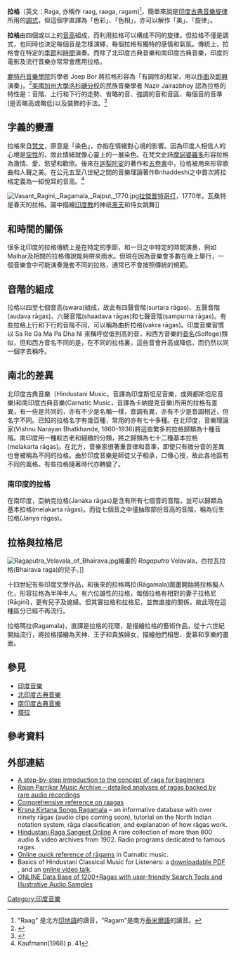 '''拉格'''（英文：Raga, 亦稱作 raag, raaga, ragam)<ref>"Raag" 是北方[[印地語|印地語]]的讀音，"Ragam"是南方[[泰米爾語|泰米爾語]]的讀音。</ref>，簡單來說是[[印度音樂|印度古典音樂]][[旋律|旋律]]所用的[[調式|調式]]，但這個字直譯為「色彩」、「色相」，亦可以解作「美」、「旋律」。

'''拉格'''由四個或以上的[[音高|音高]]組成，而利用拉格可以構成不同的旋律。但拉格不僅是調式，也同時也決定每個音是怎樣演繹，每個拉格有獨特的感情和氣氛。傳統上，拉格會在特定的[[季節|季節]]和[[時間|時間]]演奏。而除了北印度古典音樂和南印度古典音樂，印度的電影及流行音樂亦常常會應用拉格。

[[鹿特丹音樂學院|鹿特丹音樂學院]]的學者 Joep Bor 將拉格形容為「有調性的框架，用以[[作曲|作曲]]及[[即興|即興]]演奏」。<ref name=Bor>{{cite book |title=[[The_Raga_Guide|The Raga Guide]] |last=Bor |first=Joep |coauthors=Rao, Suvarnalata; Van der Meer, Wim; Harvey, Jane |year=1999 |publisher=[[Nimbus_Records|Nimbus Records]] |isbn=0-9543976-0-6 |page=[https://archive.org/details/ragaguidesurveyh00raos/page/181 181]}}</ref>[[美國|美國]][[加州大學洛杉磯分校|加州大學洛杉磯分校]]的民族音樂學者 Nazir Jairazbhoy 認為拉格的特性是：音階、上行和下行的走勢、省略的音、強調的音和音區、每個音的音準(是否略高或略低)以及裝飾的手法。<ref>{{cite book |title=The Rāgs of North Indian music |last=Jairazbhoy |first=Nazir Ali |authorlink=Nazir Jairazbhoy |year=1995 |publisher=Popular Prakashan |isbn=81-7154-395-2 |page=45 |url=http://books.google.com/books?id=hGLRqLscf78C&pg=PA45 |access-date=2015-06-03 |archive-date=2013-11-15 |archive-url=https://web.archive.org/web/20131115120154/http://books.google.com/books?id=hGLRqLscf78C&pg=PA45 |dead-url=no }}</ref>

==字義的變遷==

拉格來自[[梵文|梵文]]，原意是「染色」，亦指在情緒對心境的影響。因為印度人相信人的心境是[[空性|空性]]的，故此情緒就像心靈上的一層染色。在梵文史詩[[摩訶婆羅多|摩訶婆羅多]]形容拉格為激情、愛、慾望和歡欣。後來在[[迦梨陀娑|迦梨陀娑]]的著作和[[五卷書|五卷書]]中，拉格被用來形容歌曲和人聲之美。在公元五至八世紀之間的音樂理論著作Brihaddeshi之中首次將拉格定義為一組悅耳的音高。<ref>Kaufmann(1968) p. 41</ref>

[[File:Vasant_Ragini,_Ragamala,_Rajput,_1770.jpg|thumb]][[拉傑普特|拉傑普特]][[哥打|哥打]]，1770年。瓦桑特是春天的拉格。圖中描繪[[印度教|印度教]]的神祇[[黑天|黑天]]和侍女跳舞]]

==和時間的關係==

很多北印度的拉格傳統上是在特定的季節，和一日之中特定的時間演奏，例如Malhar及相關的拉格傳說能夠帶來雨水。但現在因為音樂會多數在晚上舉行，一個音樂會中可能演奏幾套不同的拉格，通常已不會按照傳統的規範。

==音階的組成==

拉格以四至七個音高(swara)組成，故此有四聲音階(surtara rāgas)、五聲音階(audava rāgas)、六聲音階(shaadava rāgas)和七聲音階(sampurna rāgas)。有些拉格上行和下行的音階不同，可以稱為曲折拉格(vakra rāgas)。印度音樂習慣以 Sa Re Ga Ma Pa Dha Ni 來稱呼從低到高的音，和西方音樂的[[音名|音名]](Solfege)類似，但和西方音名不同的是，在不同的拉格裏，這些音會升高或降低，而仍然以同一個字去稱呼。

==南北的差異==

北印度古典音樂（Hindustani Music，音譯為印度斯坦尼音樂，或興都斯坦尼音樂)和南印度古典音樂(Carnatic Music，音譯為卡納提克音樂)所用的拉格有差異，有一些是共同的，亦有不少是名稱一樣，音調有異，亦有不少是音調相近，但名字不同。已知的拉格名字有幾百種，常用的亦有七十多種。在北印度，音樂理論家(Vishnu Narayan Bhatkhande, 1860–1936)將這些繁多的拉格歸類為十種音階。南印度用一種較古老和細緻的分類，將之歸類為七十二種基本拉格(melakarta rāgas)。在北方，音樂家很著重音律和音準，即使只有微分音的差異也會被稱為不同的拉格。由於印度音樂是師徒父子相承，口傳心授，故此各地區有不同的風格。有些拉格隨著時代亦轉變了。

===南印度的拉格===

在南印度，亞納克拉格(Janaka rāgas)是含有所有七個音的音階，並可以歸類為基本拉格(melakarta rāgas)。而從七個音之中僅抽取部份音高的音階，稱為衍生拉格(Janya rāgas)。

==拉格與拉格尼==

[[File:Ragaputra_Velavala_of_Bhairava.jpg|thumb]]繪畫的 ''Ragaputra'' Velavala，白拉瓦拉格(Bhairava raga)的兒子。]]

十四世紀有些印度文學作品，和後來的拉格瑪拉(Rāgamala)圖畫開始將拉格擬人化，形容拉格為半神半人。有六位雄性的拉格，每個拉格有相對的妻子拉格尼(Rāginī)，更有兒子及媳婦。但其實拉格和拉格尼，並無直接的關係，故此現在這種區分已經不再流行。

拉格瑪拉(Ragamala)，直譯是拉格的花環，是描繪拉格的藝術作品，從十六世紀開始流行，將拉格描繪為天神、王子和貴族婦女，描繪他們相思、愛慕和享樂的畫面。

==參見==
* [[印度音樂|印度音樂]]
* [[北印度古典音樂|北印度古典音樂]]
* [[南印度古典音樂|南印度古典音樂]]
* [[塔拉_(音樂)|塔拉]]

==參考資料==
{{reflist}}

==外部連結==
*[http://raag-hindustani.com/Scales1.html A step-by-step introduction to the concept of raga for beginners] {{Wayback|url=http://raag-hindustani.com/Scales1.html |date=20150520153223 }}
*[http://www.parrikar.org/ Rajan Parrikar Music Archive – detailed analyses of ragas backed by rare audio recordings] {{Wayback|url=http://www.parrikar.org/ |date=20190804092104 }}
*[http://www.soundofindia.com/raagas.asp Comprehensive reference on raagas] {{Wayback|url=http://www.soundofindia.com/raagas.asp |date=20150627140030 }}
*[https://web.archive.org/web/20150331192732/http://kksongs.org/ragamala Krsna Kirtana Songs Ragamala] – an informative database with over ninety rāgas (audio clips coming soon), tutorial on the North Indian notation system, rāga classification, and explanation of how rāgas work.
*[http://moutal.eu/indian-music.html Hindustani Raga Sangeet Online] {{Wayback|url=http://moutal.eu/indian-music.html |date=20121219230726 }} A rare collection of more than 800 audio & video archives from 1902. Radio programs dedicated to famous ragas.
*[http://webspace.webring.com/people/dv/vasudevanvrv/carnatic/raagams.htm Online quick reference of rāgams] {{Wayback|url=http://webspace.webring.com/people/dv/vasudevanvrv/carnatic/raagams.htm |date=20150114120348 }} in Carnatic music.
* Basics of Hindustani Classical Music for Listeners: a [http://atulnene.com/hcmprimer.html downloadable PDF] {{Wayback|url=http://atulnene.com/hcmprimer.html |date=20121030112617 }}, and an [https://web.archive.org/web/20120328105643/http://urtalk.kpoint.in/kapsule/gcc-066a675a-74c2-4f57-8d7b-6b1e82c0583b online video talk].
*[http://oceanofragas.com ONLINE Data Base of 1200+Ragas with user-friendly Search Tools and Illustrative Audio Samples] {{Wayback|url=http://oceanofragas.com/ |date=20200807235322 }}

{{Authority control}}
[[Category:印度音樂|Category:印度音樂]]